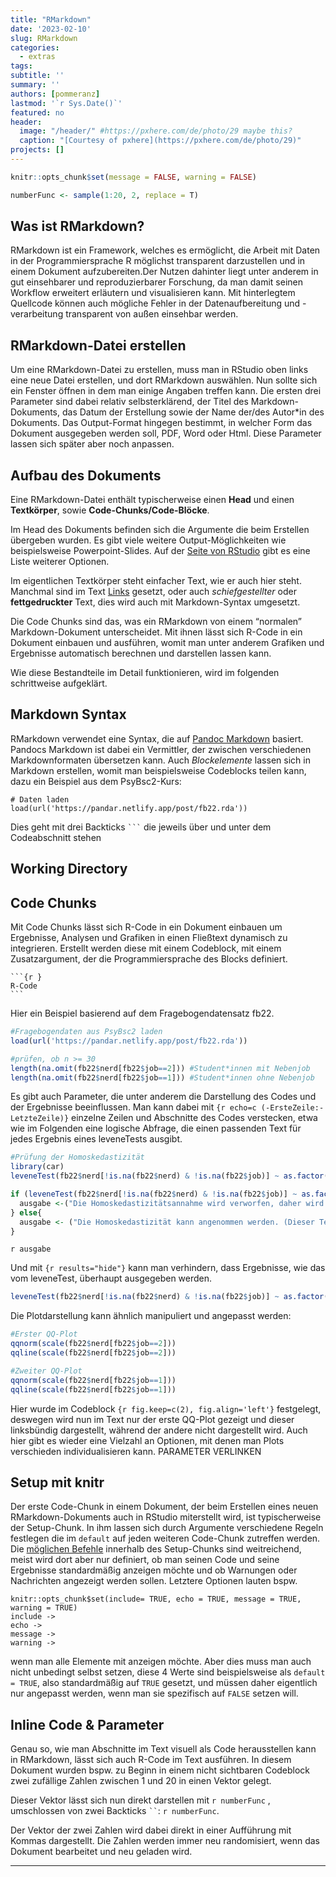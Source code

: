 ```yaml
---
title: "RMarkdown"
date: '2023-02-10'
slug: RMarkdown
categories:
  - extras
tags:
subtitle: ''
summary: ''
authors: [pommeranz]
lastmod: '`r Sys.Date()`'
featured: no
header:
  image: "/header/" #https://pxhere.com/de/photo/29 maybe this?
  caption: "[Courtesy of pxhere](https://pxhere.com/de/photo/29)"
projects: []
---
```


```r
knitr::opts_chunk$set(message = FALSE, warning = FALSE)
```

```r

numberFunc <- sample(1:20, 2, replace = T)
```

## Was ist RMarkdown?
RMarkdown ist ein Framework, welches es ermöglicht, die Arbeit mit Daten in der Programmiersprache R möglichst transparent darzustellen und in einem Dokument aufzubereiten.Der Nutzen dahinter liegt unter anderem in gut einsehbarer und reproduzierbarer Forschung, da man damit seinen Workflow erweitert erläutern und visualisieren kann. Mit hinterlegtem Quellcode können auch mögliche Fehler in der Datenaufbereitung und -verarbeitung transparent von außen einsehbar werden.

## RMarkdown-Datei erstellen
Um eine RMarkdown-Datei zu erstellen, muss man in RStudio oben links eine neue Datei erstellen, und dort RMarkdown auswählen. Nun sollte sich ein Fenster öffnen in dem man einige Angaben treffen kann. Die ersten drei Parameter sind dabei relativ selbsterklärend, der Titel des Markdown-Dokuments, das Datum der Erstellung sowie der Name der/des Autor*in des Dokuments. Das Output-Format hingegen bestimmt, in welcher Form das Dokument ausgegeben werden soll, PDF, Word oder Html. Diese Parameter lassen sich später aber noch anpassen.

<!-- Hier Bild einfügen -->

## Aufbau des Dokuments
Eine RMarkdown-Datei enthält typischerweise einen **Head** und einen **Textkörper**, sowie **Code-Chunks/Code-Blöcke**.

Im Head des Dokuments befinden sich die Argumente die beim Erstellen übergeben wurden. Es gibt viele weitere Output-Möglichkeiten wie beispielsweise Powerpoint-Slides. Auf der [Seite von RStudio](https://rmarkdown.rstudio.com/lesson-9.html) gibt es eine Liste weiterer Optionen.

Im eigentlichen Textkörper steht einfacher Text, wie er auch hier steht. Manchmal sind im Text [Links]() gesetzt, oder auch *schiefgestellter* oder **fettgedruckter** Text, dies wird auch mit Markdown-Syntax umgesetzt.

Die Code Chunks sind das, was ein RMarkdown von einem "normalen" Markdown-Dokument unterscheidet. Mit ihnen lässt sich R-Code in ein Dokument einbauen und ausführen, womit man unter anderem Grafiken und Ergebnisse automatisch berechnen und darstellen lassen kann.

Wie diese Bestandteile im Detail funktionieren, wird im folgenden schrittweise aufgeklärt.


## Markdown Syntax
RMarkdown verwendet eine Syntax, die auf [Pandoc Markdown](https://pandoc.org/MANUAL.html#pandocs-markdown) basiert. Pandocs Markdown ist dabei ein Vermittler, der zwischen verschiedenen Markdownformaten übersetzen kann. Auch *Blockelemente* lassen sich in Markdown erstellen, womit man beispielsweise Codeblocks teilen kann, dazu ein Beispiel aus dem PsyBsc2-Kurs:

```
# Daten laden
load(url('https://pandar.netlify.app/post/fb22.rda'))  
```

Dies geht mit drei Backticks ` ``` ` die jeweils über und unter dem Codeabschnitt stehen


## Working Directory

## Code Chunks
Mit Code Chunks lässt sich R-Code in ein Dokument einbauen um Ergebnisse, Analysen und Grafiken in einen Fließtext dynamisch zu integrieren. Erstellt werden diese mit einem Codeblock, mit einem Zusatzargument, der die Programmiersprache des Blocks definiert.
```
```{r }⠀
R-Code
```⠀
```
Hier ein Beispiel basierend auf dem Fragebogendatensatz fb22.

```r
#Fragebogendaten aus PsyBsc2 laden
load(url('https://pandar.netlify.app/post/fb22.rda'))

#prüfen, ob n >= 30
length(na.omit(fb22$nerd[fb22$job==2])) #Student*innen mit Nebenjob
length(na.omit(fb22$nerd[fb22$job==1])) #Student*innen ohne Nebenjob

```

Es gibt auch Parameter, die unter anderem die Darstellung des Codes und der Ergebnisse beeinflussen.
Man kann dabei mit `{r echo=c (-ErsteZeile:-LetzteZeile)}` einzelne Zeilen und Abschnitte des Codes verstecken, etwa wie im Folgenden eine logische Abfrage, die einen passenden Text für jedes Ergebnis eines leveneTests ausgibt.

```r
#Prüfung der Homoskedastizität
library(car)
leveneTest(fb22$nerd[!is.na(fb22$nerd) & !is.na(fb22$job)] ~ as.factor(fb22$job[!is.na(fb22$nerd) & !is.na(fb22$job)]))

if (leveneTest(fb22$nerd[!is.na(fb22$nerd) & !is.na(fb22$job)] ~ as.factor(fb22$job[!is.na(fb22$nerd) & !is.na(fb22$job)]))[1,3] < 0.05){
  ausgabe <-("Die Homoskedastizitätsannahme wird verworfen, daher wird eine Welch-Korrektur genutzt. (Dieser Text wurde aus der logischen Abfrage erstellt)")
} else{
  ausgabe <- ("Die Homoskedastizität kann angenommen werden. (Dieser Text wurde aus der logischen Abfrage erstellt)")
}

```

`r ausgabe`

Und mit `{r results="hide"}` kann man verhindern, dass Ergebnisse, wie das vom leveneTest, überhaupt ausgegeben werden.

```r
leveneTest(fb22$nerd[!is.na(fb22$nerd) & !is.na(fb22$job)] ~ as.factor(fb22$job[!is.na(fb22$nerd) & !is.na(fb22$job)]))
```

Die Plotdarstellung kann ähnlich manipuliert und angepasst werden:

```r
#Erster QQ-Plot
qqnorm(scale(fb22$nerd[fb22$job==2]))
qqline(scale(fb22$nerd[fb22$job==2]))

#Zweiter QQ-Plot
qqnorm(scale(fb22$nerd[fb22$job==1]))
qqline(scale(fb22$nerd[fb22$job==1]))
```

Hier wurde im Codeblock `{r fig.keep=c(2), fig.align='left'}` festgelegt, deswegen wird nun im Text nur der erste QQ-Plot gezeigt und dieser linksbündig dargestellt, während der andere nicht dargestellt wird. Auch hier gibt es wieder eine Vielzahl an Optionen, mit denen man Plots verschieden individualisieren kann. PARAMETER VERLINKEN

## Setup mit knitr
Der erste Code-Chunk in einem Dokument, der beim Erstellen eines neuen RMarkdown-Dokuments auch in RStudio miterstellt wird, ist typischerweise der Setup-Chunk. In ihm lassen sich durch Argumente verschiedene Regeln festlegen die im `default` auf jeden weiteren Code-Chunk zutreffen werden. Die [möglichen Befehle](https://www.rstudio.com/wp-content/uploads/2015/03/rmarkdown-reference.pdf?_ga=2.102259713.1013981012.1677056319-671987487.1666819594) innerhalb des Setup-Chunks sind weitreichend, meist wird dort aber nur definiert, ob man seinen Code und seine Ergebnisse standardmäßig anzeigen möchte und ob Warnungen oder Nachrichten angezeigt werden sollen. Letztere Optionen lauten bspw.

```
knitr::opts_chunk$set(include= TRUE, echo = TRUE, message = TRUE, warning = TRUE)
include ->
echo ->
message ->
warning ->
```

wenn man alle Elemente mit anzeigen möchte. Aber dies muss man auch nicht unbedingt selbst setzen, diese 4 Werte sind beispielsweise als `default = TRUE`, also standardmäßig auf `TRUE` gesetzt, und müssen daher eigentlich nur angepasst werden, wenn man sie spezifisch auf `FALSE` setzen will.


## Inline Code & Parameter
Genau so, wie man Abschnitte im Text visuell als Code herausstellen kann in RMarkdown, lässt sich auch R-Code im Text ausführen. In diesem Dokument wurden bspw. zu Beginn in einem nicht sichtbaren Codeblock zwei zufällige Zahlen zwischen 1 und 20 in einen Vektor gelegt.

Dieser Vektor lässt sich nun direkt darstellen mit ` r numberFunc ` , umschlossen von zwei Backticks ` `` `: `r numberFunc`.

Der Vektor der zwei Zahlen wird dabei direkt in einer Aufführung mit Kommas dargestellt. Die Zahlen werden immer neu randomisiert, wenn das Dokument bearbeitet und neu geladen wird.


***

